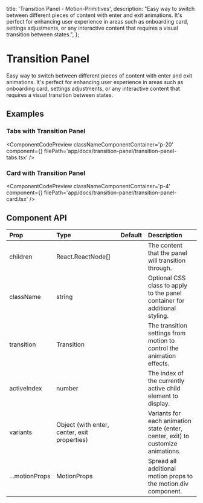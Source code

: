   title: 'Transition Panel - Motion-Primitives',
  description:
    "Easy way to switch between different pieces of content with enter and exit animations. It's perfect for enhancing user experience in areas such as onboarding card, settings adjustments, or any interactive content that requires a visual transition between states.",
};


# Transition Panel

Easy way to switch between different pieces of content with enter and exit animations. It's perfect for enhancing user experience in areas such as onboarding card, settings adjustments, or any interactive content that requires a visual transition between states.

## Examples

### Tabs with Transition Panel

<ComponentCodePreview
  classNameComponentContainer='p-20'
  component={<TabsTransitionPanel />}
  filePath='app/docs/transition-panel/transition-panel-tabs.tsx'
/>

### Card with Transition Panel

<ComponentCodePreview
  classNameComponentContainer='p-4'
  component={<TransitionPanelCard />}
  filePath='app/docs/transition-panel/transition-panel-card.tsx'
/>


## Component API

| Prop           | Type                                         | Default | Description                                                                      |
| :------------- | :------------------------------------------- | :------ | :------------------------------------------------------------------------------- |
| children       | React.ReactNode[]                            |         | The content that the panel will transition through.                              |
| className      | string                                       |         | Optional CSS class to apply to the panel container for additional styling.       |
| transition     | Transition                                   |         | The transition settings from motion to control the animation effects.            |
| activeIndex    | number                                       |         | The index of the currently active child element to display.                      |
| variants       | Object (with enter, center, exit properties) |         | Variants for each animation state (enter, center, exit) to customize animations. |
| ...motionProps | MotionProps                                  |         | Spread all additional motion props to the motion.div component.                  |

